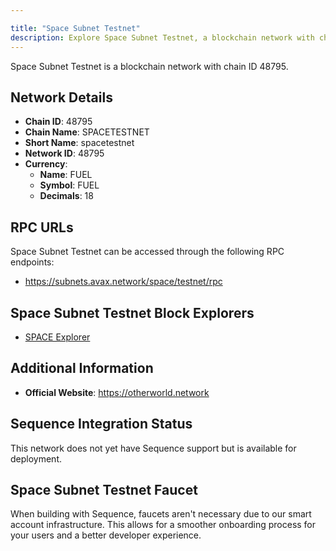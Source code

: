 ```yaml
---

title: "Space Subnet Testnet"
description: Explore Space Subnet Testnet, a blockchain network with chain ID 48795. Learn about its native currency, FUEL, and how to interact with the network.
---
```




Space Subnet Testnet is a blockchain network with chain ID 48795.

## Network Details

- **Chain ID**: 48795
- **Chain Name**: SPACETESTNET
- **Short Name**: spacetestnet
- **Network ID**: 48795
- **Currency**: 
  - **Name**: FUEL
  - **Symbol**: FUEL
  - **Decimals**: 18

## RPC URLs

Space Subnet Testnet can be accessed through the following RPC endpoints:

- https://subnets.avax.network/space/testnet/rpc

## Space Subnet Testnet Block Explorers

- [SPACE Explorer](https://subnets-test.avax.network/space)

## Additional Information

- **Official Website**: https://otherworld.network

## Sequence Integration Status

This network does not yet have Sequence support but is available for deployment.

## Space Subnet Testnet Faucet

When building with Sequence, faucets aren't necessary due to our smart account infrastructure. This allows for a smoother onboarding process for your users and a better developer experience.
